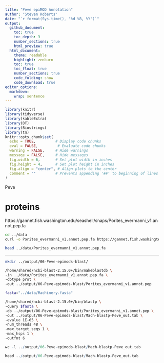 ```yaml
---
title: "Peve epiMOD Annotation"
author: "Steven Roberts"
date: "`r format(Sys.time(), '%d %B, %Y')`"  
output: 
  github_document:
    toc: true
    toc_depth: 3
    number_sections: true
    html_preview: true
  html_document:
    theme: readable
    highlight: zenburn
    toc: true
    toc_float: true
    number_sections: true
    code_folding: show
    code_download: true
editor_options: 
  markdown: 
    wrap: sentence
---
```


```r
library(knitr)
library(tidyverse)
library(kableExtra)
library(DT)
library(Biostrings)
library(tm)
knitr::opts_chunk$set(
  echo = TRUE,         # Display code chunks
  eval = FALSE,         # Evaluate code chunks
  warning = FALSE,     # Hide warnings
  message = FALSE,     # Hide messages
  fig.width = 6,       # Set plot width in inches
  fig.height = 4,      # Set plot height in inches
  fig.align = "center", # Align plots to the center
  comment = ""         # Prevents appending '##' to beginning of lines in code output
)
```


Peve

# proteins 
https://gannet.fish.washington.edu/seashell/snaps/Porites_evermanni_v1.annot.pep.fa



```bash
cd ../data
curl -o Porites_evermanni_v1.annot.pep.fa https://gannet.fish.washington.edu/seashell/snaps/Porites_evermanni_v1.annot.pep.fa

```


```bash
head ../data/Porites_evermanni_v1.annot.pep.fa
```



---

```bash
mkdir ../output/06-Peve-epimods-blast/

/home/shared/ncbi-blast-2.15.0+/bin/makeblastdb \
-in ../data/Porites_evermanni_v1.annot.pep.fa \
-dbtype prot \
-out ../output/06-Peve-epimods-blast/Porites_evermanni_v1.annot.pep
```





```bash
fasta="../data/Machinery.fasta"

/home/shared/ncbi-blast-2.15.0+/bin/blastp \
-query $fasta \
-db ../output/06-Peve-epimods-blast/Porites_evermanni_v1.annot.pep \
-out ../output/06-Peve-epimods-blast/Mach-blastp-Peve_out.tab \
-evalue 1E-05 \
-num_threads 48 \
-max_target_seqs 1 \
-max_hsps 1 \
-outfmt 6
```

```r
wc -l ../output/06-Peve-epimods-blast/Mach-blastp-Peve_out.tab
```

```r
head ../output/06-Peve-epimods-blast/Mach-blastp-Peve_out.tab
```